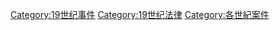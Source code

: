 [[Category:19世纪事件|Category:19世纪事件]]
[[Category:19世纪法律|Category:19世纪法律]]
[[Category:各世紀案件|Category:各世紀案件]]